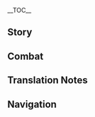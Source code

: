 {{CharacterTabs}}
{{LanguageTabs}}
{{Stub|1={{Meta/VO|tl=1|Chinese}}}}
__TOC__
==Story==
{{VO/Story
|character           = Hu Tao
|language            = zh
|language_s          = zh
|language_t          = zh-tw
|name_s              = 胡桃
|name_t              = 胡桃

|vo_01_01_title_s    = 初次见面…
|vo_01_01_title_t    = 初次見面…
|vo_01_01_subtitle   = Hello
|vo_01_01_file       = VO_{language}{character} Hello.ogg
|vo_01_01_tx_s       = 唷，找本堂主有何贵干呀？嗯？你不知道吗，往生堂第七十七代堂主就是胡桃我啦！嘶，不过瞧你的模样，容光焕发，身体健康，嗯…想必是为了工作以外的事来找我，对吧？
|vo_01_01_tx_t       = 唷，找本堂主有何貴幹呀？嗯？你不知道嗎，往生堂第七十七代堂主就是胡桃我啦！嘶，不過瞧你的模樣，容光煥發，身體健康，嗯…想必是為了工作以外的事來找我，對吧？
|vo_01_01_rm_s       = Yo, zhǎo běn tángzhǔ yǒu hé guìgàn ya? Ng? Nǐ bùzhīdào ma, Wǎngshēng-táng dì qīshíqī dài tángzhǔ jiù shì Hú Táo wǒ la! Si, bùguò qiáo nǐ de múyàng, róngguānghuànfā, shēntǐ jiànkāng, ng... Xiǎngbì shì wèile gōngzuò yǐwài de shì lái zhǎo wǒ, duì ba?
|vo_01_01_rm_t       = Yo, zhǎo běn tángzhǔ yǒu hé guìgàn ya? Ng? Nǐ bùzhīdào ma, Wǎngshēng-táng dì qīshíqī dài tángzhǔ jiù shì Hú Táo wǒ la! Si, bùguò qiáo nǐ de móyàng, róngguānghuànfā, shēntǐ jiànkāng, ng... Xiǎngbì shì wèile gōngzuò yǐwài de shì lái zhǎo wǒ, duì ba?
|vo_01_01_tl         = Yo, why are you looking for the Director? Hm? Didn't you know? Wangsheng Funeral Parlor's 77th Director is me, Hu Tao! Although, looking at your stature, radiant face, healthy body, you must be looking for me in regards to business outside of work, is that right?

|vo_02_01_title_s    = 闲聊・往生堂
|vo_02_01_title_t    = 閒聊・往生堂
|vo_02_01_subtitle   = Chat: Wangsheng Funeral Parlor
|vo_02_01_file       = VO_{language}{character} Chat - Wangsheng Funeral Parlor.ogg
|vo_02_01_tx_s       = 不如去我那儿喝杯茶？嘿~
|vo_02_01_tx_t       = 不如去我那喝杯茶？嘿~
|vo_02_01_rm_s       = Bùrú qù wǒ nàr hē bēi chá? Hei~
|vo_02_01_rm_t       = Bùrú qù wǒ nà hē bēi chá? Hei~
|vo_02_01_tl         = Why don't you come over for a cup of tea? Hehe~

|vo_02_02_title_s    = 闲聊・客户
|vo_02_02_title_t    = 閒聊・客戶
|vo_02_02_subtitle   = Chat: Customers
|vo_02_02_file       = VO_{language}{character} Chat - Customers.ogg
|vo_02_02_tx_s       = 一个客户，两个客户，三个客户…
|vo_02_02_tx_t       = 一個客戶，兩個客戶，三個客戶…
|vo_02_02_rm         = Yī gè kèhù, liǎng gè kèhù, sān gè kèhù...
|vo_02_02_tl         = One client, two clients, three clients...

|vo_02_03_title_s    = 闲聊・偷懒
|vo_02_03_title_t    = 閒聊・偷懶
|vo_02_03_subtitle   = Chat: Taking a Break
|vo_02_03_file       = VO_{language}{character} Chat - Taking a Break.ogg
|vo_02_03_tx_s       = 咳咳…太阳出来我晒太阳，月亮出来我晒月亮咯~
|vo_02_03_tx_t       = 咳咳…太陽出來我曬太陽，月亮出來我曬月亮囉~
|vo_02_03_rm_s       = Keke... Tàiyáng chūlái wǒ shài tàiyáng, yuèliàng chūlái wǒ shài yuèliàng lo~
|vo_02_03_rm_t       = Keke... Tàiyáng chūlái wǒ shài tàiyáng, yuèliàng chūlái wǒ shài yuèliàng luo~
|vo_02_03_tl         = Ahem... When the sun comes out, I bathe in sunlight, when the moon comes out, I bathe in moonlight~

|vo_03_01_title_s    = 下雨的时候…
|vo_03_01_title_t    = 下雨的時候…
|vo_03_01_subtitle   = When It Rains
|vo_03_01_file       = VO_{language}{character} When It Rains.ogg
|vo_03_01_tx_s       = 哎呀…麻烦喽。
|vo_03_01_tx_t       = 哎呀…麻煩嘍。
|vo_03_01_rm         = Aiya... Máfan lou.
|vo_03_01_tl         = Ugh... What a bother.

|vo_03_02_title_s    = 打雷的时候…
|vo_03_02_title_t    = 打雷的時候…
|vo_03_02_subtitle   = When Thunder Strikes
|vo_03_02_file       = VO_{language}{character} When Thunder Strikes.ogg
|vo_03_02_tx_s       = 打雷啦，起身啦。
|vo_03_02_tx_t       = 打雷啦，起身啦。
|vo_03_02_rm         = Dǎléi la, qǐshēn la.
|vo_03_02_tl         = Thunder! Let's bolt.

|vo_03_03_title_s    = 下雪的时候…
|vo_03_03_title_t    = 下雪的時候…
|vo_03_03_subtitle   = When It Snows
|vo_03_03_file       = VO_{language}{character} When It Snows.ogg
|vo_03_03_tx_s       = 哇，是雪！
|vo_03_03_tx_t       = 哇，是雪！
|vo_03_03_rm         = Wa, shì xuě!
|vo_03_03_tl         = Wow, it's snow!

|vo_03_04_title_s    = 起风的时候…
|vo_03_04_title_t    = 起風的時候…
|vo_03_04_subtitle   = When It's Windy
|vo_03_04_file       = VO_{language}{character} When It's Windy.ogg
|vo_03_04_tx_s       = 嗯，真舒服。
|vo_03_04_tx_t       = 嗯，真舒服。
|vo_03_04_rm         = Ng, zhēn shūfú.
|vo_03_04_tl         = Mm, so comfortable.

|vo_03_05_title_s    = 刮大风了…
|vo_03_05_title_t    = 颳大風了…
|vo_03_05_subtitle   = When the Wind Is Blowing
|vo_03_05_file       = VO_{language}{character} When the Wind Is Blowing.ogg
|vo_03_05_tx_s       = 欸？…唉，帽子都要吹飞了。
|vo_03_05_tx_t       = 欸？…唉，帽子都要吹走了。
|vo_03_05_rm_s       = Ei? ...Ai, màozi dōu yào chuīfēile.
|vo_03_05_rm_t       = Ei? ...Ai, màozi dōu yào chuīzǒule.
|vo_03_05_tl         = Huh? ...Ugh, my hat's about to get blown away.

|vo_04_01_title_s    = 早上好…
|vo_04_01_title_t    = 早安…
|vo_04_01_subtitle   = Good Morning
|vo_04_01_file       = VO_{language}{character} Good Morning.ogg
|vo_04_01_tx_s       = 嗯~早起身体好，晚睡人会飘。
|vo_04_01_tx_t       = 嗯~早起身體好，晚睡人會飄。
|vo_04_01_rm         = Ng~ Zǎoqǐ shēntǐ hǎo, wǎn shuì rén huì piāo.
|vo_04_01_tl         = *Yawn*~ early to bed and early to rise makes a man healthy, wealthy, and wise.<ref group="TN •">Though not a direct translation, it is an English expression equivalent of the phrase, {{zh|早起身体好，晚睡人会飘|rm=Zǎoqǐ shēntǐ hǎo, wǎn shuì rén huì piāo|lit=If you wake up early, you will be healthy, if you sleep late, you will float away.}}</ref>

|vo_04_02_title_s    = 中午好…
|vo_04_02_title_t    = 午安…
|vo_04_02_subtitle   = Good Afternoon
|vo_04_02_file       = VO_{language}{character} Good Afternoon.ogg
|vo_04_02_tx_s       = 哟！中午好呀，吃了吗？
|vo_04_02_tx_t       = 喲！午安呀，吃飽了嗎？
|vo_04_02_rm_s       = Yo! Zhōngwǔ hǎo ya, chīle ma?
|vo_04_02_rm_t       = Yo! Wǔ'ān ya, chībǎole ma?
|vo_04_02_tl         = Yo! Good afternoon, have you eaten yet?

|vo_04_03_title_s    = 晚上好…
|vo_04_03_title_t    = 晚上好…
|vo_04_03_subtitle   = Good Evening
|vo_04_03_file       = VO_{language}{character} Good Evening.ogg
|vo_04_03_tx_s       = 嘻嘻，月亮出来喽~咱也出门吧。
|vo_04_03_tx_t       = 嘻嘻，月亮出來嘍~我們也出門吧。
|vo_04_03_rm_s       = Xixi, yuèliàng chūlái lou~ Zán yě chūmén ba.
|vo_04_03_rm_t       = Xixi, yuèliàng chūlái lou~ Wǒmen yě chūmén ba.
|vo_04_03_tl         = Hee-hee, the moon is out~ let's go out too.

|vo_04_04_title_s    = 晚安…
|vo_04_04_title_t    = 晚安…
|vo_04_04_subtitle   = Good Night
|vo_04_04_file       = VO_{language}{character} Good Night.ogg
|vo_04_04_tx_s       = 哦，困了吗？那你好好休息，我一个人四处转转。
|vo_04_04_tx_t       = 哦，睏了嗎？那{{MC|你|妳|mc=1}}好好休息，我一個人四處晃晃。
|vo_04_04_rm_s       = O, kùnle ma? Nà nǐ hǎohǎo xiūxi, wǒ yīgèrén sìchù zhuànzhuan.
|vo_04_04_rm_t       = O, kùnle ma? Nà nǐ hǎohǎo xiūxí, wǒ yīgèrén sìchù huànghuàng.
|vo_04_04_tl         = Oh, are you sleepy? Then you go get some rest, I'll go take a stroll by myself.

|vo_05_01_title_s    = 关于胡桃自己・名字
|vo_05_01_title_t    = 關於胡桃自己・名字
|vo_05_01_subtitle   = About {character}: Name
|vo_05_01_file       = VO_{language}{character} About {character} - Name.ogg
|vo_05_01_tx_s       = 胡桃的胡是胡吃海喝的胡，胡桃的桃却不是淘气的淘！嘿嘿…不、不好笑吗？
|vo_05_01_tx_t       = 胡桃的胡是胡吃海喝的胡，胡桃的桃卻不是淘氣的淘！嘿嘿…不、不好笑嗎？
|vo_05_01_rm         = Hú Táo de Hú shì húchī-hǎihē de hú, Hú Táo de Táo què bùshì táoqì de táo! Heihei... Bù, bù hǎoxiào ma?
|vo_05_01_tl         = 

|vo_05_02_title_s    = 关于胡桃自己・拿手好戏
|vo_05_02_title_t    = 關於胡桃自己・拿手好戲
|vo_05_02_subtitle   = About {character}: Favorite Tricks
|vo_05_02_file       = VO_{language}{character} About {character} - Favorite Tricks.ogg
|vo_05_02_tx_s       = 变个戏法给你看，瞧好了哦…火！然后…嚯！火蝴蝶！呼，飞啦&mdash;&mdash;哈哈。
|vo_05_02_tx_t       = 變個魔術給{{MC|你|妳|mc=1}}看，瞧好了哦…火！然後…嘩！火蝴蝶！呼，飛啦&mdash;&mdash;哈哈。
|vo_05_02_rm_s       = Biàn gè xìfǎ gěi nǐ kàn, qiáohǎole o... Huǒ! Ránhòu... Huo! Huǒ-húdié! Hu, fēi la{{lmdash}} Haha.
|vo_05_02_rm_t       = Biàn gè móshù gěi nǐ kàn, qiáohǎole o... Huǒ! Ránhòu... Hua! Huǒ-húdié! Hu, fēi la{{lmdash}} Haha.
|vo_05_02_tl         =  I'll show you a magic trick, watch closely... Fire! Then... Whoosh! Fire butterfly! Fwoosh, fly&mdash; Haha.

|vo_06_01_title_s    = 关于我们・好奇心
|vo_06_01_title_t    = 關於我們・好奇心
|vo_06_01_subtitle   = About Us: Curiosity
|vo_06_01_file       = VO_{language}{character} About Us - Curiosity.ogg
|vo_06_01_tx_s       = 你到处旅行，一定见多识广。有空也给我讲讲你自己的故事吧。
|vo_06_01_tx_t       = {{MC|你|妳|mc=1}}到處旅行，一定見多識廣。有空也為我講講{{MC|你|妳|mc=1}}自己的故事吧。
|vo_06_01_rm_s       = Nǐ dàochù lǚxíng, yīdìng jiànduō-shíguǎng. Yǒu kòng yě gěi wǒ jiǎngjiǎng nǐ zìjǐ de gùshì ba.
|vo_06_01_rm_t       = Nǐ dàochù lǚxíng, yīdìng jiànduō-shìguǎng. Yǒu kòng yě gěi wǒ jiǎngjiǎng nǐ zìjǐ de gùshì ba.
|vo_06_01_tl         = You've traveled everywhere, so you must've experienced a lot. If you have time, tell me your story.<ref group="TN •">{{zh|見多識廣|rm=jiànduō-shìguǎng}}: an idiom that means "experienced and knowledgable," to have seen/experienced and know a lot.</ref>

|vo_06_02_title_s    = 关于我们・夜晚
|vo_06_02_title_t    = 關於我們・夜晚
|vo_06_02_subtitle   = About Us: Night
|vo_06_02_friendship = 6
|vo_06_02_file       = VO_{language}{character} About Us - Night.ogg
|vo_06_02_tx_s       = 白天你尽管到处跑，晚上可得小心点。我不在的时候，务必谨慎行动。
|vo_06_02_tx_t       = 白天{{MC|你|妳|mc=1}}儘管到處跑，晚上可得小心點。我不在的時候，務必謹慎行動。
|vo_06_02_rm         = Báitiān nǐ jǐnguǎn dàochù pǎo, wǎnshàng kě děi xiǎoxīn diǎn. Wǒ bùzài de shíhòu, wùbì jǐnshèn xíngdòng.
|vo_06_02_tl         = 

|vo_06_03_title_s    = 关于我们・帮手
|vo_06_03_title_t    = 關於我們・幫手
|vo_06_03_subtitle   = About Us: Helper
|vo_06_03_friendship = 6
|vo_06_03_file       = VO_{language}{character} About Us - Helper.ogg
|vo_06_03_tx_s       = 需要帮手吗？需要帮手吗？我来啦！若你需要帮助，胡桃我定当全力以赴，绝不推辞。
|vo_06_03_tx_t       = 需要幫手嗎？需要幫手嗎？我來啦！若{{MC|你|妳|mc=1}}需要幫助，胡桃我必當全力以赴，絕不推辭。
|vo_06_03_rm         = Xūyào bāngshǒu ma? Xūyào bāngshǒu ma? Wǒ lái la! Ruò nǐ xūyào bāngzhù, Hú Táo wǒ dìngdāng quánlìyǐfù, jué bù tuīcí.
|vo_06_03_tl         = Need a hand? Need a hand? I am here! If you need help, I will do my best and go all out.

|vo_06_04_title_s    = 关于我们・战斗
|vo_06_04_title_t    = 關於我們・戰鬥
|vo_06_04_subtitle   = About Us: Battle
|vo_06_04_friendship = 6
|vo_06_04_file       = VO_{language}{character} About Us - Battle.ogg
|vo_06_04_tx_s       = 战斗是件麻烦事，对我来说，它不是目的而是手段。用手段来达到目的，用战斗来维护不愿让步的东西。就这方面而言，我和你是一样的。
|vo_06_04_tx_t       = 戰鬥是件麻煩事，對我來說，它不是目的而是手段。用手段來達到目的，用戰鬥來維護不願讓步的東西。就這方面而言，我和{{MC|你|妳|mc=1}}是一樣的。
|vo_06_04_rm_s       = Zhàndòu shì jiàn máfan-shì, duì wǒ lái shuō, tā bùshì mùdì érshì shǒuduàn. Yòng shǒuduàn lái dádào mùdì, yòng zhàndòu lái wéihù bùyuàn ràngbù de dōngxi. Jiù zhè fāngmiàn ér yán, wǒ hé nǐ shì yīyàng de.
|vo_06_04_rm_t       = Zhàndòu shì jiàn máfan-shì, duì wǒ lái shuō, tā bùshì mùdì érshì shǒuduàn. Yòng shǒuduàn lái dádào mùdì, yòng zhàndòu lái wéihù bùyuàn ràngbù de dōngxī. Jiù zhè fāngmiàn ér yán, wǒ hàn nǐ shì yīyàng de.
|vo_06_04_tl         = 

|vo_07_01_title_s    = 关于「神之眼」…
|vo_07_01_title_t    = 關於「神之眼」…
|vo_07_01_subtitle   = About the [[Vision]]
|vo_07_01_friendship = 4
|vo_07_01_file       = VO_{language}{character} About the Vision.ogg
|vo_07_01_tx_s       = 「神之眼」…「神之眼」？唔，这东西，随缘就好。
|vo_07_01_tx_t       = 「神之眼」…「神之眼」？唔，這東西，隨緣就好。
|vo_07_01_rm_s       = "Shénzhīyǎn"... "Shénzhīyǎn"? N, zhè dōngxi, suíyuán jiù hǎo.
|vo_07_01_rm_t       = "Shénzhīyǎn"... "Shénzhīyǎn"? N, zhè dōngxī, suíyuán jiù hǎo.
|vo_07_01_tl         = "Vision"... "Vision"? Eh, this thing, it's best to let it run its natural course.

|vo_07_02_title_s    = 有什么想要分享…
|vo_07_02_title_t    = 有什麼想要分享…
|vo_07_02_subtitle   = Something to Share
|vo_07_02_file       = VO_{language}{character} Something to Share.ogg
|vo_07_02_tx_s       = 受人之托，忠人之事。我们往生堂性质特殊，肩负着双倍责任，所以，一定要让两个世界的人都满意才行。
|vo_07_02_tx_t       = 受人之託，忠人之事。我們往生堂性質特殊，肩負著雙倍責任，所以，一定要讓兩個世界的人都滿意才行。
|vo_07_02_rm_s       = Shòu rén zhī tuō, zhōng rén zhī shì. Wǒmen Wǎngshēng-táng xìngzhì tèshū, jiānfùzhe shuāng bèi zérèn, suǒyǐ, yīdìng yào ràng liǎng gè shìjiè de rén dōu mǎnyì cái xíng.
|vo_07_02_rm_t       = Shòu rén zhī tuō, zhōng rén zhī shì. Wǒmen Wǎngshēng-táng xìngzhí tèshū, jiānfùzhe shuāng bèi zérèn, suǒyǐ, yīdìng yào ràng liǎng gè shìjiè de rén dōu mǎnyì cái xíng.
|vo_07_02_tl         = 

|vo_07_03_title_s    = 感兴趣的见闻…
|vo_07_03_title_t    = 感興趣的見聞…
|vo_07_03_subtitle   = Interesting Things
|vo_07_03_file       = VO_{language}{character} Interesting Things.ogg
|vo_07_03_tx_s       = 有些花草只长在阴气重月光多的地方，你见过吗？没有？那下次带你见识见识。
|vo_07_03_tx_t       = 有些花草只長在陰氣重月光多的地方，{{MC|你|妳|mc=1}}看過嗎？沒有？那下次帶{{MC|你|妳|mc=1}}見識見識。
|vo_07_03_rm_s        = Yǒuxiē huācǎo zhǐ zhǎng zài yīnqì zhòng yuèguāng duō de dìfāng, nǐ jiànguò ma? Méiyǒu? Nà xià cì dài nǐ jiànshi jiànshi.
|vo_07_03_rm_t        = Yǒuxiē huācǎo zhǐ zhǎng zài yīnqì zhòng yuèguāng duō de dìfāng, nǐ jiànguò ma? Méiyǒu? Nà xià cì dài nǐ jiànshì jiànshì.
|vo_07_03_tl         = Some plants only grow in places with a lot of shade and moonlight, have you ever seen them? No? Next time I will show you.

|vo_08_01_title_s    = 关于钟离…
|vo_08_01_title_t    = 關於鍾離…
|vo_08_01_subtitle   = About [[Zhongli]]
|vo_08_01_friendship = 4
|vo_08_01_file       = VO_{language}{character} About Zhongli.ogg
|vo_08_01_tx_s       = 钟离长得那么年轻，性格倒像是个老古董，什么都懂，却什么都不关心，他该不会…？嘻嘻…<br />唉，算了，随他去吧。
|vo_08_01_tx_t       = 鍾離長得那麼年輕，性格卻像是老古董，什麼都懂，卻什麼都不關心，他該不會…？嘻嘻…<br />唉，算了，隨他去吧。
|vo_08_01_rm_s       = Zhōnglí zhǎng dé nàme niánqīng, xìnggé dào xiàng shìgè lǎogǔdǒng, shénme dōu dǒng, què shénme dōu bù guānxīn, tā gāi bùhuì...? Xixi...<br />Ai, suànle, suí tā qù ba.
|vo_08_01_rm_t       = Zhōnglí zhǎng dé nàme niánqīng, xìnggé què xiàng shì lǎogǔdǒng, shénme dōu dǒng, què shénme dōu bù guānxīn, tā gāi bùhuì...? Xixi...<br />Ai, suànle, suí tā qù ba.
|vo_08_01_tl         = Zhongli looks to be very young, but his personality is antique. He understands everything yet cares about nothing, could he be...? Hehe...<br />Ah, never mind, I'll let him be.

|vo_08_02_title_s    = 关于七七…
|vo_08_02_title_t    = 關於七七…
|vo_08_02_subtitle   = About [[Qiqi]]
|vo_08_02_friendship = 4
|vo_08_02_file       = VO_{language}{character} About Qiqi.ogg
|vo_08_02_tx_s       = 看到七七了吗？快告诉我她在哪，我要把她藏起来，嘿！
|vo_08_02_tx_t       = 看到七七了嗎？快告訴我她在哪，我要把她藏起來，嘿！
|vo_08_02_rm         = Kàn dào Qīqīle ma? Kuài gàosù wǒ tā zài nǎ, wǒ yào bǎ tā cángqǐlái, hei!
|vo_08_02_tl         = Have you seen Qiqi? Quick, tell me where she is, I'm going to hide her, hee-hee!

|vo_08_03_title_s    = 关于白术…
|vo_08_03_title_t    = 關於白朮…
|vo_08_03_subtitle   = About [[Baizhu]]
|vo_08_03_friendship = 4
|vo_08_03_file       = VO_{language}{character} About Baizhu.ogg
|vo_08_03_tx_s       = 白术？哼，麻烦的家伙。
|vo_08_03_tx_t       = 白朮？哼，麻煩的傢伙。
|vo_08_03_rm         = Báizhú? Heng, máfan de jiāhuo.
|vo_08_03_tl         = Baizhu? Hmph, troublesome guy.

|vo_08_04_title_s    = 关于凝光…
|vo_08_04_title_t    = 關於凝光…
|vo_08_04_subtitle   = About [[Ningguang]]
|vo_08_04_friendship = 4
|vo_08_04_file       = VO_{language}{character} About Ningguang.ogg
|vo_08_04_tx_s       = 天权凝光，富甲一方；明眸善睐，桃羞杏让；目达耳通，百了千当！
|vo_08_04_tx_t       = 天權凝光，富甲一方；明眸善睞，桃羞杏讓；目達耳通，百了千當！
|vo_08_04_rm         = Tiānquán Níngguāng, fùjiǎyīfāng; míngmóu-shànlài, táoxiū-xìngràng; mùdá-ěrtōng, bǎiliǎoqiāndāng!
|vo_08_04_tl         = 

|vo_08_05_title_s    = 关于北斗…
|vo_08_05_title_t    = 關於北斗…
|vo_08_05_subtitle   = About [[Beidou]]
|vo_08_05_friendship = 4
|vo_08_05_file       = VO_{language}{character} About Beidou.ogg
|vo_08_05_tx_s       = 北斗姐可是璃月名人，她不认识我没关系，我认识她就行。啊~真想和她交个朋友啊。
|vo_08_05_tx_t       = 北斗姐可是璃月名人，她不認識我沒關係，我認識她就行。啊~真想和她交個朋友啊。
|vo_08_05_rm_s       = Běidǒu-jiě kěshì Líyuè míngrén, tā bù rènshí wǒ méiguānxi, wǒ rènshí tā jiùxíng. A~ zhēn xiǎng hé tā jiāo gè péngyǒu a.
|vo_08_05_rm_t       = Běidǒu-jiě kěshì Líyuè míngrén, tā bù rènshì wǒ méiguānxī, wǒ rènshì tā jiùxíng. A~ zhēn xiǎng hàn tā jiāo gè péngyǒu a.
|vo_08_05_tl         = Beidou is a famous person in Liyue. She doesn't know me, but that's okay, just me knowing her is enough. Ah~ I really want to be friends with her.

|vo_08_06_title_s    = 关于行秋…
|vo_08_06_title_t    = 關於行秋…
|vo_08_06_subtitle   = About [[Xingqiu]]
|vo_08_06_friendship = 4
|vo_08_06_file       = VO_{language}{character} About Xingqiu.ogg
|vo_08_06_tx_s       = 听说行秋少爷在写书？话本还是怪谈呢？好想把平日遇见的杂事说给他听，写成书一定很好看吧。
|vo_08_06_tx_t       = 聽說行秋少爺在寫書？話本還是怪談呢？好想把平日遇見的雜事說給他聽，寫成書一定很好看吧。
|vo_08_06_rm         = Tīngshuō Xíngqiū-shàoyě zài xiěshū? Huàběn hái shì guàitán ne? Hǎo xiǎng bǎ píngrì yùjiàn de záshì shuō gěi tā tīng, xiěchéng shū yīdìng hěn hǎokàn ba.
|vo_08_06_tl         = I heard that master Xingqiu is writing a book? A novella or a ghost story? I want to tell my daily encounters to him. I bet they'd be really great to read on paper.

|vo_08_07_title_s    = 关于重云…
|vo_08_07_title_t    = 關於重雲…
|vo_08_07_subtitle   = About [[Chongyun]]
|vo_08_07_friendship = 4
|vo_08_07_file       = VO_{language}{character} About Chongyun.ogg
|vo_08_07_tx_s       = 纯阳正气，阴阳合一？啧啧，嘶…没想到世上真有这种体质的人。
|vo_08_07_tx_t       = 純陽正氣，陰陽合一？嘖嘖，嘶…沒想到世上真的有這種體質的人。
|vo_08_07_rm_s       = Chún yáng zhèngqì, yīnyáng hé yī? Zeze, si... Méi xiǎngdào shìshàng zhēnyǒu zhè zhǒng tǐzhì de rén.
|vo_08_07_rm_t       = Chún yáng zhèngqì, yīnyáng hé yī? Zeze, si... Méi xiǎngdào shìshàng zhēnde yǒu zhè zhǒng tǐzhí de rén.
|vo_08_07_tl         = Pure yang energy, unity of yin and yang? Huh, I never thought that this world would have a person of such constitution.

|vo_08_08_title_s    = 关于魈…
|vo_08_08_title_t    = 關於魈…
|vo_08_08_subtitle   = About [[Xiao]]
|vo_08_08_friendship = 4
|vo_08_08_file       = VO_{language}{character} About Xiao.ogg
|vo_08_08_tx_s       = 仙家的事，我怎么知道？哎呀呀，天机不可泄露。你就别问我啦。
|vo_08_08_tx_t       = 仙家的事，我怎麼知道？哎呀呀，天機不可洩露。{{MC|你|妳|mc=1}}就別問我啦。
|vo_08_08_rm         = Xiānjiā de shì, wǒ zěnme zhīdào? Aiyaya, tiānjī bùkě xièlòu. Nǐ jiù bié wèn wǒ la.
|vo_08_08_tl         = How do I know of the adepti? Aiya-ya, that's top secret. Don't ask me.

|vo_08_09_title_s    = 关于刻晴…
|vo_08_09_title_t    = 關於刻晴…
|vo_08_09_subtitle   = About [[Keqing]]
|vo_08_09_friendship = 4
|vo_08_09_file       = VO_{language}{character} About Keqing.ogg
|vo_08_09_tx_s       = 「玉衡」刻晴啊，嘶…是个很难打交道的人呢。嘿嘿，瞧那一本正经的样子，真想逗逗她。哎呦，她应该不会用剑敲我头吧？不会的吧？
|vo_08_09_tx_t       = 「玉衡」刻晴啊，嘶…是個很難打交道的人呢。嘿嘿，瞧她一本正經的樣子，真想鬧鬧她。哎呦，她應該不會用劍敲我頭吧？不會吧？
|vo_08_09_rm         = "Yùhéng" Kèqíng a, si... shìgè hěn nán dǎjiāodào de rén ne. Heihei, qiáo nà yīběnzhèngjīng de yàngzi, zhēn xiǎng dòudòu tā. Aiyou, tā yīnggāi bùhuì yòng jiàn qiāo wǒ tóu ba? Bùhuì de ba?
|vo_08_09_tl         = Keqing of the Yuheng... is a person hard to forge relationships with. Hehe, seeing her serious demeanor, I have the urge to prank yer. Hey, she wouldn't use her sword to hit my head, would she?

|vo_08_10_title_s    = 关于香菱…
|vo_08_10_title_t    = 關於香菱…
|vo_08_10_subtitle   = About [[Xiangling]]
|vo_08_10_friendship = 4
|vo_08_10_file       = VO_{language}{character} About Xiangling.ogg
|vo_08_10_tx_s       = 香菱可好玩了，一碰就跳，特别容易被唬住。做我们这行，最喜欢这种人喽。不过也得注意分寸，毕竟，锅巴会替香菱出头呢。
|vo_08_10_tx_t       = 香菱可好玩了，一碰就跳，特別容易被唬住。做我們這行，最喜歡這種人囉。不過也得注意分寸，畢竟，鍋巴會替香菱出頭呢。
|vo_08_10_rm_s       = Xiānglíng kě hǎowánle, yī pèng jiù tiào, tèbié róngyì bèi hǔ zhù. Zuò wǒmen zhè háng, zuì xǐhuān zhè zhǒng rén lou. Bùguò yě děi zhùyì fēncùn, bìjìng, Guōbā huì tì Xiānglíng chūtóu ne.
|vo_08_10_rm_t       = Xiānglíng kě hǎowánle, yī pèng jiù tiào, tèbié róngyì bèi hǔ zhù. Zuò wǒmen zhè háng, zuì xǐhuān zhè zhǒng rén luo. Bùguò yě děi zhùyì fēncùn, bìjìng, Guōbā huì tì Xiānglíng chūtóu ne.
|vo_08_10_tl         = 

|vo_08_11_title_s    = 关于云堇…
|vo_08_11_title_t    = 關於雲堇…
|vo_08_11_subtitle   = About [[Yun Jin]]
|vo_08_11_friendship = 4
|vo_08_11_file       = VO_{language}{character} About Yun Jin.ogg
|vo_08_11_tx_s       = 云堇她在正式场合很优雅，私底下却非常容易亲近哦！上次我跟她打了个赌，输的人要用自己习惯的唱法唱对方填的词。哎呀呀，戏腔版的丘丘谣，你真该听一次！
|vo_08_11_tx_t       = 雲堇她在正式場合很優雅，私底下卻非常容易親近哦！上次我跟她打了個賭，輸的人要用自己習慣的唱法唱對方填的詞。哎呀呀，戲腔版的丘丘謠，{{MC|你|妳|mc=1}}真該聽一次！
|vo_08_11_rm         = Yún Jǐn tā zài zhèngshì chǎnghé hěn yōuyǎ, sīdǐxia què fēicháng róngyì qīnjìn o! Shàng cì wǒ gēn tā dǎle gè dǔ, shū de rén yào yòng zìjǐ xíguàn de chàngfǎ chàng duìfāng tián de cí. Aiyaya, xìqiāng-bǎn de qiūqiū-yáo, nǐ zhēn gāi tīng yīcì!
|vo_08_11_tl         = 

|vo_08_12_title_s    = 关于申鹤…
|vo_08_12_title_t    = 關於申鶴…
|vo_08_12_subtitle   = About [[Shenhe]]
|vo_08_12_friendship = 4
|vo_08_12_file       = VO_{language}{character} About Shenhe.ogg
|vo_08_12_tx_s       = 她可真是个有意思的人呐，跟别人都不一样。你说，要是我从现在开始天天吃仙草、喝山露，会不会也变成她那么不染红尘的样子？嘿嘿…
|vo_08_12_tx_t       = 她可真是個有意思的人哪，跟別人都不一樣。{{MC|你|妳|mc=1}}說，要是我從現在開始天天吃仙草、喝山露，會不會也變成她那麼不染紅塵的樣子？嘿嘿…
|vo_08_12_rm         = Tā kě zhēnshi gè yǒuyìsi de rén nà, gēn biérén dōu bù yīyàng. Nǐ shuō, yàoshi wǒ cóng xiànzài kāishǐ tiāntiān chī xiāncǎo, hē shānlù, huìbuhuì yě biànchéng tā nàme bùrǎn-hóngchén de yàngzi? Heihei...
|vo_08_12_tl         = 

|vo_09_01_title_s    = 想要了解胡桃・其一
|vo_09_01_title_t    = 想要瞭解胡桃・其一
|vo_09_01_subtitle   = More About {character}: I
|vo_09_01_file       = VO_{language}{character} More About {character} - 01.ogg
|vo_09_01_tx_s       = 大丘丘病了，二丘丘瞧；三丘丘采药，四丘丘熬；五丘丘死了，六丘丘抬~<br />欸…呼。
|vo_09_01_tx_t       = 大丘丘病了，二丘丘瞧；三丘丘採藥，四丘丘熬；五丘丘死了，六丘丘抬~<br />欸…呼。
|vo_09_01_rm         = Dà-qiūqiū bìng liǎo, èr-qiūqiū qiáo; sān-qiūqiū cǎiyào, sì-qiūqiū áo; wǔ-qiūqiū sǐ liǎo, liù-qiūqiū tái~<br />Ei... hu.
|vo_09_01_tl         = Eldest Hilichurl fell ill, second Hilichurl looked after him; third Hilichurl gathers ingredients, fourth Hilichurl brews the medicine; fifth Hilichurl died, sixth Hilichurl carries him off~<br />Ah... Whew.

|vo_09_02_title_s    = 想要了解胡桃・其二
|vo_09_02_title_t    = 想要瞭解胡桃・其二
|vo_09_02_subtitle   = More About {character}: II
|vo_09_02_friendship = 3
|vo_09_02_file       = VO_{language}{character} More About {character} - 02.ogg
|vo_09_02_tx_s       = 小巷派暗黑打油诗人，正是本人！
|vo_09_02_tx_t       = 小巷派暗黑打油詩人，正是本人！
|vo_09_02_rm         = Xiǎoxiàng-pài Ànhēi Dǎyóu Shīrén, zhèng shì běnrén!
|vo_09_02_tl         = 

|vo_09_03_title_s    = 想要了解胡桃・其三
|vo_09_03_title_t    = 想要瞭解胡桃・其三
|vo_09_03_subtitle   = More About {character}: III
|vo_09_03_friendship = 4
|vo_09_03_file       = VO_{language}{character} More About {character} - 03.ogg
|vo_09_03_tx_s       = 若要我说，往生堂的工作既不困难也不可怕，只是麻烦而已。可惜旁人理解不了，见到咱们夜里出工，总是有些惧怕。唉，是他们不懂啊。
|vo_09_03_tx_t       = 如果要我說，往生堂的工作既不困難也不可怕，只是麻煩而已。可惜旁人理解不了，見到我們夜裡出工，總是有些懼怕。唉，是他們不懂啊。
|vo_09_03_rm_s       = Ruò yào wǒ shuō, Wǎngshēng-táng de gōngzuò jì bù kùnnán yě bù kěpà, zhǐshì máfan éryǐ. Kěxī pángrén lǐjiě bùliǎo, jiàn dào zánmen yèlǐ chūgōng, zǒngshì yǒuxiē jùpà. Ai, shì tāmen bùdǒng a.
|vo_09_03_rm_t       = Rúguǒ yào wǒ shuō, Wǎngshēng-táng de gōngzuò jì bù kùnnán yě bù kěpà, zhǐshì máfan éryǐ. Kěxí pángrén lǐjiě bùliǎo, jiàn dào wǒmen yèlǐ chūgōng, zǒngshì yǒuxiē jùpà. Ai, shì tāmen bùdǒng a.
|vo_09_03_tl         = If you ask me, work at Wangsheng Funeral Parlor is neither difficult nor scary, just tedious. It's a pity other people don't understand it, there is always some fear seeing us go to work at night. Alas, they just don't understand.

|vo_09_04_title_s    = 想要了解胡桃・其四
|vo_09_04_title_t    = 想要瞭解胡桃・其四
|vo_09_04_subtitle   = More About {character}: IV
|vo_09_04_friendship = 5
|vo_09_04_file       = VO_{language}{character} More About {character} - 04.ogg
|vo_09_04_tx_s       = 我是「往生堂」第七十七代堂主，我爷爷是第七十五代。我经手的第一份工作，就是替爷爷办葬礼。是不是很意外啊？哎呀，不知不觉就在这行做了好些年，时间过得可真快。
|vo_09_04_tx_t       = 我是「往生堂」第七十七代堂主，我爺爺是第七十五代。我經手的第一份工作，就是替爺爺辦葬禮。是不是很意外啊？哎呀，不知不覺就在這行做了好些年，時間過得可真快。
|vo_09_04_rm         = Wǒ shì "Wǎngshēng-táng" dì qīshíqī dài táng zhǔ, wǒ yéyé shì dì qīshíwǔ dài. Wǒ jīngshǒu de dìyī fèn gōngzuò, jiùshì tì yéyé bàn zànglǐ. Shìbushì hěn yìwài a? Aiya, bùzhī-bùjué jiù zài zhè háng zuòle hǎoxiē nián, shíjiān guò dé kě zhēn kuài.
|vo_09_04_tl         = I am the seventy-seventh generation Director of the "Wangsheng Funeral Parlor", and my grandfather was the seventy-fifth. My first job was to organize a funeral for my grandfather. Haha, isn't that surprising? Aiya, before I knew it, I've already been working for several years. Time flies by so fast.

|vo_09_05_title_s    = 想要了解胡桃・其五
|vo_09_05_title_t    = 想要瞭解胡桃・其五
|vo_09_05_subtitle   = More About {character}: V
|vo_09_05_friendship = 6
|vo_09_05_file       = VO_{language}{character} More About {character} - 05.ogg
|vo_09_05_tx_s       = 阴阳有序，命运无常。死亡难以预测，却也有它的规矩。记住了，无论何时何地，无论有何原因，人都不该轻易挑衅「死」之一事。唯有认识它、尊重它，才能明白活着的价值。
|vo_09_05_tx_t       = 陰陽有序，命運無常。死亡難以預測，卻也有它的規矩。記住了，無論何時何地，無論有何原因，人都不該輕易挑釁「死」之一事。唯有認識它、尊重它，才能明白活著的價值。
|vo_09_05_rm_s       = Yīnyáng yǒu xù, mìngyùn wúcháng. Sǐwáng nányǐ yùcè, què yě yǒu tā de guījǔ. Jìzhùle, wúlùn héshí-hédì, wúlùn yǒu hé yuányīn, rén dōu bù gāi qīngyì tiǎoxìn "sǐ" zhī yīshì. Wéi yǒu rènshi tā, zūnzhòng tā, cáinéng míngbái huózhe de jiàzhí.
|vo_09_05_rm_t       = Yīnyáng yǒu xù, mìngyùn wúcháng. Sǐwáng nányǐ yùcè, què yě yǒu tā de guījǔ. Jìzhùle, wúlùn héshí-hédì, wúlùn yǒu hé yuányīn, rén dōu bù gāi qīngyì tiǎoxìn "sǐ" zhī yīshì. Wéi yǒu rènshì tā, zūnzhòng tā, cáinéng míngbái huózhe de jiàzhí.
|vo_09_05_tl         = 

|vo_10_01_title_s    = 胡桃的爱好…
|vo_10_01_title_t    = 胡桃的愛好…
|vo_10_01_subtitle   = {character}'s Hobbies
|vo_10_01_file       = VO_{language}{character} Hobbies.ogg
|vo_10_01_tx_s       = 天清海阔，皓月凌空，此情此景，正适合作诗一首。
|vo_10_01_tx_t       = 天清海闊，皓月淩空，此情此景，正適合作詩一首。
|vo_10_01_rm         = Tiānqīng-hǎikuò, hàoyuè-língkōng, cǐqíng-cǐjǐng, zhèng shìhé hézuò-shī yī shǒu.
|vo_10_01_tl         = 

|vo_10_02_title_s    = 胡桃的烦恼…
|vo_10_02_title_t    = 胡桃的煩惱…
|vo_10_02_subtitle   = {character}'s Troubles
|vo_10_02_file       = VO_{language}{character} Troubles.ogg
|vo_10_02_tx_s       = 唉…真想找些新乐子，无所事事比死亡可怕多了。
|vo_10_02_tx_t       = 唉…真想找些新樂子，無所事事比死亡可怕多了。
|vo_10_02_rm         = Ai... Zhēn xiǎng zhǎo xiē xīn lèzi, wúsuǒshìshì bǐ sǐwáng kěpà duōle.
|vo_10_02_tl         = Ugh... I really want to find something new and fun to do, idling away doing nothing is [a fate] worse than death.<ref group="TN •">{{zh|无所事事|rm=wúsuǒshìshì}}: an idiom that means "to have nothing to do / to idle one's time away."</ref>

|vo_10_03_title_s    = 喜欢的食物…
|vo_10_03_title_t    = 喜歡的食物…
|vo_10_03_subtitle   = Favorite Food
|vo_10_03_file       = VO_{language}{character} Favorite Food.ogg
|vo_10_03_tx_s       = ♪啦啦啦啦~吃水煮鱼配虾饺啦~
|vo_10_03_tx_t       = ♪啦啦啦啦~吃水煮魚配蝦餃啦~
|vo_10_03_rm         = ♪Lalalala~ Chī shuǐzhǔ-yú pèi xiājiǎo la~
|vo_10_03_tl         = ♪Lalalala~ Time for some steamed fish with a side of prawn dumplings~

|vo_10_04_title_s    = 讨厌的食物…
|vo_10_04_title_t    = 討厭的食物…
|vo_10_04_subtitle   = Least Favorite Food
|vo_10_04_file       = VO_{language}{character} Least Favorite Food.ogg
|vo_10_04_tx_s       = 清心炒史莱姆凝液…呕…这是香菱对我的复仇吗？
|vo_10_04_tx_t       = 清心炒史萊姆凝液…嘔…這是香菱對我的復仇嗎？
|vo_10_04_rm         = Qīngxīn chǎo shǐláimǔ níngyè... Ou... Zhè shì Xiānglíng duì wǒ de fùchóu ma?
|vo_10_04_tl         = Stir-fried Slime Condensate with Qingxin... Bleugh... Is this Xiangling's revenge on me?

<!-- Receiving a Gift -->
|vo_11_01_title_s    = 收到赠礼・其一
|vo_11_01_title_t    = 收到贈禮・其一
|vo_11_01_subtitle   = Receiving a Gift: I
|vo_11_01_file       = VO_{language}{character} Receiving a Gift - 01.ogg
|vo_11_01_tx_s       = 甚好甚好。本堂主现在就来为这道菜肴题诗一首&mdash;&mdash;
|vo_11_01_tx_t       = 甚好甚好。本堂主現在就來為這道菜餚題詩一首&mdash;&mdash;
|vo_11_01_rm         = Shènhǎo shènhǎo. Běn-Tángzhǔ xiànzài jiù lái wèi zhè dào càiyáo tíshī yī shǒu{{lmdash}}
|vo_11_01_tl         = 

|vo_11_02_title_s    = 收到赠礼・其二
|vo_11_02_title_t    = 收到贈禮・其二
|vo_11_02_subtitle   = Receiving a Gift: II
|vo_11_02_file       = VO_{language}{character} Receiving a Gift - 02.ogg
|vo_11_02_tx_s       = 真不用我来帮忙吗？做一道送一道哦！
|vo_11_02_tx_t       = 真不用我來幫忙嗎？做一道送一道喔！
|vo_11_02_rm         = Zhēn bùyòng wǒ lái bāngmáng ma? Zuò yī dào sòng yī dào o!
|vo_11_02_tl         = 

|vo_11_03_title_s    = 收到赠礼・其三
|vo_11_03_title_t    = 收到贈禮・其三
|vo_11_03_subtitle   = Receiving a Gift: III
|vo_11_03_file       = VO_{language}{character} Receiving a Gift - 03.ogg
|vo_11_03_tx_s       = 噫…这是什么东西呀？
|vo_11_03_tx_t       = 噫…這是什麼東西呀？
|vo_11_03_rm_s       = Yi... Zhèshì shénme dōngxi ya?
|vo_11_03_rm_t       = Yi... Zhèshì shénme dōngxī ya?
|vo_11_03_tl         = 

|vo_12_01_title_s    = 生日…
|vo_12_01_title_t    = 生日…
|vo_12_01_subtitle   = Birthday
|vo_12_01_file       = VO_{language}{character} Birthday.ogg
|vo_12_01_tx_s       = 今夜天星璀璨，月相壮丽，想必是个好日子。嘶，待我一算…嗯~我知道我知道，是你的生辰！哎呀，真是个好日子。
|vo_12_01_tx_t       = 今夜天星璀璨，月相壯麗，想必是個好日子。嘶，待我一算…嗯~我知道我知道，是{{MC|你|妳|mc=1}}的生辰！哎呀，真是個好日子。
|vo_12_01_rm         = Jīnyè tiānxīng cuǐcàn, yuèxiàng zhuànglì, xiǎngbì shì gè hǎo rìzi. Si, dài wǒ yī suàn... Ng~ Wǒ zhīdào wǒ zhīdào, shì nǐ de shēngchén! Aiya, zhēn shì ge hǎo rìzi.
|vo_12_01_tl         = 

|vo_13_01_title_s    = 突破的感受・起
|vo_13_01_title_t    = 突破的感受・起
|vo_13_01_subtitle   = Feelings About Ascension: Intro
|vo_13_01_ascension  = 1
|vo_13_01_file       = VO_{language}{character} Feelings About Ascension -  01.ogg
|vo_13_01_tx_s       = 哦呀？哦呀呀？
|vo_13_01_tx_t       = 哦呀？哦呀呀？
|vo_13_01_rm         = Oya? Oyaya?
|vo_13_01_tl         = O-ya? O-ya-ya?

|vo_13_02_title_s    = 突破的感受・承
|vo_13_02_title_t    = 突破的感受・承
|vo_13_02_subtitle   = Feelings About Ascension: Building Up
|vo_13_02_ascension  = 2
|vo_13_02_file       = VO_{language}{character} Feelings About Ascension -  02.ogg
|vo_13_02_tx_s       = 嗯~真不错，谢啦。
|vo_13_02_tx_t       = 嗯~真不錯，謝啦。
|vo_13_02_rm         = Ng~ zhēn bùcuò, xiè la.
|vo_13_02_tl         = Ah~ This is great, thanks.

|vo_13_03_title_s    = 突破的感受・转
|vo_13_03_title_t    = 突破的感受・轉
|vo_13_03_subtitle   = Feelings About Ascension: Climax
|vo_13_03_ascension  = 4
|vo_13_03_file       = VO_{language}{character} Feelings About Ascension -  03.ogg
|vo_13_03_tx_s       = 没想到没想到，胡桃我现在力如泉涌，心似雄鹰，非常有自信哦。
|vo_13_03_tx_t       = 沒想到沒想到，胡桃我現在力如泉湧，心似雄鷹，非常有自信哦。
|vo_13_03_rm         = Méi xiǎngdào méi xiǎngdào, Hú Táo wǒ xiànzài lì rú quányǒng, xīn sì xióngyīng, fēicháng yǒu zìxìn o.
|vo_13_03_tl         = 

|vo_13_04_title_s    = 突破的感受・合
|vo_13_04_title_t    = 突破的感受・合
|vo_13_04_subtitle   = Feelings About Ascension: Conclusion
|vo_13_04_ascension  = 6
|vo_13_04_file       = VO_{language}{character} Feelings About Ascension -  04.ogg
|vo_13_04_tx_s       = 力量若达到极限，接着考验的便是人心。多亏了你，我才能来到这片未曾踏足的领域。在这里，心和灵魂就像一片云彩…生老病死，天地万象，尽在吾辈。
|vo_13_04_tx_t       = 力量若達到極限，接著考驗的便是人心。多虧了{{MC|你|妳|mc=1}}，我才能來到這片未曾踏足的領域。在這裡，心和靈魂就像一片雲彩…生老病死，天地萬象，盡在吾輩。
|vo_13_04_rm_s       = Lìliàng ruò dádào jíxiàn, jiēzhe kǎoyàn de biàn shì rénxīn. Duōkuīle nǐ, wǒ cáinéng láidào zhè piàn wèicéng tàzú de lǐngyù. Zài zhèlǐ, xīn hé línghún jiù xiàng yīpiàn yúncai... Shēnglǎobìngsǐ, tiāndì-wànxiàng, jǐn zài wúbèi.
|vo_13_04_rm_t       = Lìliàng ruò dádào jíxiàn, jiēzhe kǎoyàn de biàn shì rénxīn. Duōkuīle nǐ, wǒ cáinéng láidào zhè piàn wèicéng tàzú de lǐngyù. Zài zhèlǐ, xīn hàn línghún jiù xiàng yīpiàn yúncai... Shēnglǎobìngsǐ, tiāndì-wànxiàng, jǐn zài wúbèi.
|vo_13_04_tl         = 
}}

==Combat==
{{Combat VO
|character           = Hu Tao
|language            = zh

|skill_1_tx_s        = 喝！
|skill_1_tx_t        = 喝！
|skill_1_rm          = Hè!
|skill_1_tl          = Hah!
|skill_2_tx_s        = 起！
|skill_2_tx_t        = 起！
|skill_2_rm          = Qǐ!
|skill_2_tl          = Rise!
|skill_3_tx_s        = 散！
|skill_3_tx_t        = 散！
|skill_3_rm          = Sàn!
|skill_3_tl          = Scatter!

|burst_1_tx_s        = 吃饱喝饱，一路走好！
|burst_1_tx_t        = 吃飽喝飽，一路走好！
|burst_1_rm          = Chībǎo-hēbǎo, yīlù zǒu hǎo!
|burst_1_tl          = Eat well, drink well, fare thee well! (lit. eat well, drink well, have a good journey [to the other side])
|burst_2_tx_s        = 再会啦！
|burst_2_tx_t        = 再會啦！
|burst_2_rm          = Zàihuì la!
|burst_2_tl          = See you again!
|burst_3_tx_s        = 蝶火燎原！
|burst_3_tx_t        = 蝶火燎原！
|burst_3_rm          = Dié huǒ liǎo yuán!
|burst_3_tl          = Butterfly-flames to scorch the plains!

|sprint-s_1_tx_s     = 嚯&mdash;&mdash;！
|sprint-s_1_tx_t     = 嚯&mdash;&mdash;！
|sprint-s_1_rm       = Huo{{lmdash}}!
|sprint-s_1_tl       = Huyoh!
|sprint-s_2_tx_s     = 走~
|sprint-s_2_tx_t     = 走~
|sprint-s_2_rm       = Zǒu~
|sprint-s_2_tl       = [Let's] go~
|sprint-s_3_tx_s     = 咻~
|sprint-s_3_tx_t     = 咻~
|sprint-s_3_rm       = Xiu~
|sprint-s_3_tl       = Xiu~

|glider_1_tx_s       = 顺风顺水~
|glider_1_tx_t       = 順風順水~
|glider_1_rm         = Shùnfēng-shùnshuǐ~
|glider_1_tl         = Fair winds and fine weather~ (used in a context of having good luck today)
|glider_2_file       = Deploying Wind Glider 02,Deploying Wind Glider 03

|chest_1_tx_s        = 撞大运咯！
|chest_1_tx_t        = 走大運囉！
|chest_1_rm_s        = Zhuàng dàyùn lo!
|chest_1_rm_t        = Zǒu dàyùn luo!
|chest_1_tl          = [We've] met some great luck!
|chest_2_tx_s        = 让我看看，都有什么好东西。
|chest_2_tx_t        = 讓我看看，都有什麼好東西。
|chest_2_rm_s        = Ràng wǒ kànkàn, dōu yǒu shénme hǎo dōngxi.
|chest_2_rm_t        = Ràng wǒ kànkàn, dōu yǒu shénme hǎo dōngxī.
|chest_2_tl          = Lemme see what good stuff there is.
|chest_3_tx_s        = 快埋进土里，等它长出好多宝箱！
|chest_3_tx_t        = 快埋進土裡，等它長出好多寶箱！
|chest_3_rm          = Kuài máijìn tǔ lǐ, děng tā zhǎng chū hǎoduō bǎoxiāng!
|chest_3_tl          = Quick, let's bury it and wait for it to sprout a lot of treasure chests!

|low-hp_1_tx_s       = 哎哟哎哟！
|low-hp_1_tx_t       = 哎喲哎喲！
|low-hp_1_rm         = Aiyo aiyo!
|low-hp_1_tl         = 
|low-hp_2_tx_s       = 噫&mdash;&mdash;！
|low-hp_2_tx_t       = 噫&mdash;&mdash;！
|low-hp_2_rm         = Yi{{lmdash}}!
|low-hp_2_tl         = Ugh{{lmdash}}!
|low-hp_3_tx_s       = 糟糕！
|low-hp_3_tx_t       = 糟糕！
|low-hp_3_rm         = Zāogāo!
|low-hp_3_tl         = Oh no!

|ally-low-hp_1_tx_s  = 悠着点！
|ally-low-hp_1_tx_t  = 注意點！
|ally-low-hp_1_rm_s  = Yōuzhe diǎn!
|ally-low-hp_1_rm_t  = Zhùyì diǎn!
|ally-low-hp_1_tl    = Careful!
|ally-low-hp_2_tx_s  = 放着我来！
|ally-low-hp_2_tx_t  = 放著我來！
|ally-low-hp_2_rm    = Fàngzhe wǒ lái!
|ally-low-hp_2_tl    = 

|fallen_1_tx_s       = 到我了吗…
|fallen_1_tx_t       = 到我了嗎…
|fallen_1_rm         = Dào wǒle ma...
|fallen_1_tl         = So it's my turn...
|fallen_2_tx_s       = 我记…仇…
|fallen_2_tx_t       = 我記…仇…
|fallen_2_rm         = Wǒ jì... chóu...
|fallen_2_tl         = I bear... grudges...
|fallen_3_tx_s       = 呃啊&mdash;&mdash;
|fallen_3_tx_t       = 呃啊&mdash;&mdash;
|fallen_3_rm         = E'a{{lmdash}}
|fallen_3_tl         = Argh{{lmdash}}

|hit-l_1_file        = Light Hit Taken 01,Light Hit Taken 02,Light Hit Taken 03,Light Hit Taken 04,Light Hit Taken 05,Light Hit Taken 06

|hit-h_1_file        = Heavy Hit Taken 02
|hit-h_1_tx_s        = 干嘛呀！
|hit-h_1_tx_t        = 幹嘛呀！
|hit-h_1_rm          = Gànma ya!
|hit-h_1_tl          = What're you doing!
|hit-h_2_file        = Heavy Hit Taken 01,Heavy Hit Taken 03,Heavy Hit Taken 04,Heavy Hit Taken 05,Heavy Hit Taken 06

|join_1_tx_s         = 哦？该我出马了？
|join_1_tx_t         = 喔？該我出馬了？
|join_1_rm           = O? Gāi wǒ chūmǎle?
|join_1_tl           = Oh? Is it my turn?
|join_2_tx_s         = 你很有眼光嘛！
|join_2_tx_t         = {{MC|你|妳|mc=1}}很有眼光嘛！
|join_2_rm           = Nǐ hěn yǒu yǎnguāng ma!
|join_2_tl           = You've a discerning eye!
|join_3_tx_s         = 一波送走，全送走。
|join_3_tx_t         = 一波送走，全送走。
|join_3_rm           = Yī bō sòngzǒu, quán sòngzǒu.
|join_3_tl           = Send them off, send them all off in one go.

|idle_1_actual_tx_s  = 大丘丘病了，二丘丘瞧；三丘丘采药，四丘丘熬。
|idle_1_actual_tx_t  = 大丘丘病了，二丘丘瞧；三丘丘採藥，四丘丘熬。
|idle_1_actual_rm    = Dà-qiūqiū bìngliǎo, èr-qiūqiū qiáo; sān-qiūqiū cǎi yào, sì-qiūqiū áo.
|idle_1_actual_tl    = Eldest Hilichurl fell ill, second Hilichurl looked after (him); third Hilichurl picked herbs, fourth Hilichurl brews (medicine).
|idle_2_file         = Standby 02

|atk-l_1_file        = Light Attack 01,Light Attack 02,Light Attack 03,Light Attack 04,Light Attack 05,Light Attack 06,Light Attack 07

|atk-m_1_file        = Mid Attack 01,Mid Attack 02,Mid Attack 03

|atk-h_1_file        = Heavy Attack 01,Heavy Attack 02,Heavy Attack 03

|climb_1_file        = Climbing 01,Climbing 02,Climbing 03,Climbing 04,Climbing 05

|climb-b_1_file      = Climbing Breath 01,Climbing Breath 02,Climbing Breath 03

|jump_1_file         = Jumping 01,Jumping 02,Jumping 03,Jumping 04,Jumping 05
}}
==Translation Notes==
{{Reflist|group=TN •}}

==Navigation==
{{Character Navbox|link type=vo-zh}}